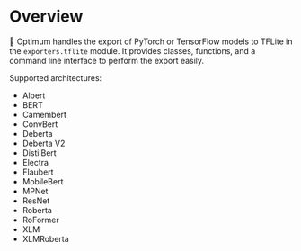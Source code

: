 <!--Copyright 2022 The HuggingFace Team. All rights reserved.

Licensed under the Apache License, Version 2.0 (the "License"); you may not use this file except in compliance with
the License. You may obtain a copy of the License at

http://www.apache.org/licenses/LICENSE-2.0

Unless required by applicable law or agreed to in writing, software distributed under the License is distributed on
an "AS IS" BASIS, WITHOUT WARRANTIES OR CONDITIONS OF ANY KIND, either express or implied. See the License for the
specific language governing permissions and limitations under the License.
-->

# Overview

🤗 Optimum handles the export of PyTorch or TensorFlow models to TFLite in the `exporters.tflite` module. It provides classes, functions, and a command line interface to perform the export easily.

Supported architectures:

- Albert
- BERT
- Camembert
- ConvBert
- Deberta
- Deberta V2
- DistilBert
- Electra
- Flaubert
- MobileBert
- MPNet
- ResNet
- Roberta
- RoFormer
- XLM
- XLMRoberta

